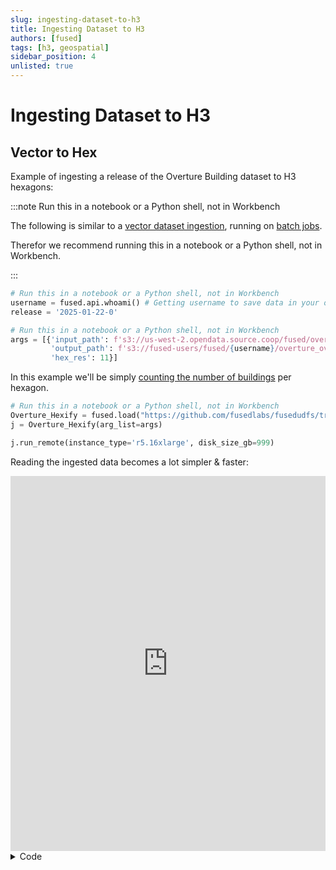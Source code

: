 ```yaml
---
slug: ingesting-dataset-to-h3
title: Ingesting Dataset to H3
authors: [fused]
tags: [h3, geospatial]
sidebar_position: 4
unlisted: true
---
```


# Ingesting Dataset to H3

## Vector to Hex

Example of ingesting a release of the Overture Building dataset to H3 hexagons:

:::note Run this in a notebook or a Python shell, not in Workbench

The following is similar to a [vector dataset ingestion](/tutorials/Geospatial%20with%20Fused/geospatial-data-ingestion/ingest-your-data), running on [batch jobs](/core-concepts/run-udfs/run_large/). 

Therefor we recommend running this in a notebook or a Python shell, not in Workbench.

:::

```python showLineNumbers
# Run this in a notebook or a Python shell, not in Workbench
username = fused.api.whoami() # Getting username to save data in your own S3 bucket
release = '2025-01-22-0'
```

```python showLineNumbers
# Run this in a notebook or a Python shell, not in Workbench
args = [{'input_path': f's3://us-west-2.opendata.source.coop/fused/overture/{release}/theme=buildings/type=building/',
         'output_path': f's3://fused-users/fused/{username}/overture_overview/{release}/',
         'hex_res': 11}]
```

In this example we'll be simply [counting the number of buildings](https://github.com/fusedlabs/fusedudfs/blob/main/Overture_Hexify/Overture_Hexify.py#L36-L39) per hexagon.

```python showLineNumbers
# Run this in a notebook or a Python shell, not in Workbench
Overture_Hexify = fused.load("https://github.com/fusedlabs/fusedudfs/tree/main/Overture_Hexify/")
j = Overture_Hexify(arg_list=args)

j.run_remote(instance_type='r5.16xlarge', disk_size_gb=999)
```

Reading the ingested data becomes a lot simpler & faster:

<iframe 
  src="https://www.fused.io/server/v1/realtime-shared/fsh_1P5dqTKyPeryNpoPslct0o/run/file"
  width="100%"
  height="600px"
  frameBorder="0"
  style={{borderRadius: '8px'}}
></iframe>

<details>
<summary>Code</summary>
```python showLineNumbers
common = fused.load("https://github.com/fusedio/udfs/blob/main/public/common/")
@fused.udf
def udf(bounds: fused.types.Bounds = [-122.71963771127753,36.53196328805067,-120.70395948802646,38.082911654639275]):
    res = bounds_to_res(bounds)
    print(res)
    releases = ['2024-02-15-alpha-0', '2024-03-12-alpha-0', '2024-08-20-0', '2024-09-18-0', '2024-10-23-0', '2024-11-13-0', '2024-12-18-0', '2025-01-22-0', '2025-03-19-1', '2025-04-23-0', '2025-05-21-0']
    release1 = releases[-1]
    df1 = common.read_hexfile(bounds, f"s3://fused-users/fused/sina/overture_overview/{release1}/hex{res}.parquet", clip=True)

    return df1

@fused.cache
def bounds_to_res(bounds, res_offset=0, max_res=14, min_res=3):
    z = common.estimate_zoom(bounds)
    return max(min(int(3 + max(0, z - 3) / 1.7 + res_offset), max_res), min_res)
```
</details>

